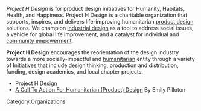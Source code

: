 ''Project H Design'' is for product design initiatives for Humanity, Habitats, Health, and Happiness. Project H Design is a charitable organization that supports, inspires, and delivers life-improving humanitarian [[product design]] solutions. We champion [[industrial design]] as a tool to address social issues, a vehicle for global life improvement, and a catalyst for individual and [[community empowerment]].

'''Project H Design''' encourages the reorientation of the design industry towards a more socially-impactful and [[humanitarian]] entity through a variety of Initiatives that include design thinking, production and distribution, funding, design academics, and local chapter projects.

* [http://projecthdesign.com/  Project H Design]
* [http://projecthdesign.com/manifesto A Call To Action For Humanitarian (Product) Design] By Emily Pilloton

[[Category:Organizations]]